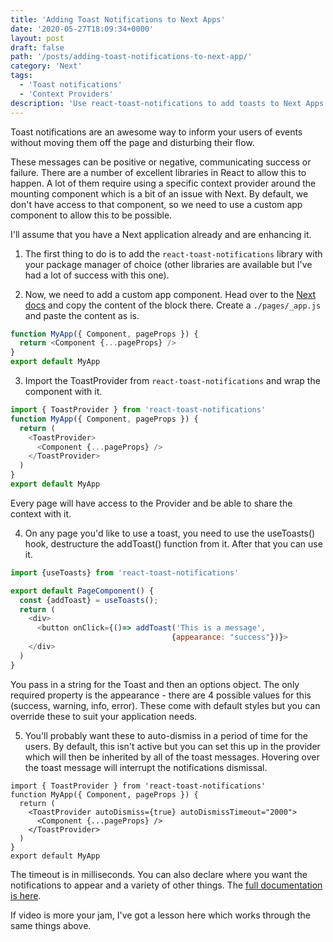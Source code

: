```yaml
---
title: 'Adding Toast Notifications to Next Apps'
date: '2020-05-27T18:09:34+0000'
layout: post
draft: false
path: '/posts/adding-toast-notifications-to-next-app/'
category: 'Next'
tags:
  - 'Toast notifications'
  - 'Context Providers'
description: 'Use react-toast-notifications to add toasts to Next Apps'
---
```

Toast notifications are an awesome way to inform your users of events without
moving them off the page and disturbing their flow.

These messages can be positive or negative, communicating success or failure. There
are a number of excellent libraries in React to allow this to happen. A lot of them
require using a specific context provider around the mounting component which is
a bit of an issue with Next. By default, we don't have access to that component, so
we need to use a custom app component to allow this to be possible.

I'll assume that you have a Next application already and are enhancing it.

1. The first thing to do is to add the `react-toast-notifications` library with
   your package manager of choice (other libraries are available but I've had a
   lot of success with this one).

2. Now, we need to add a custom app component. Head over to the [Next docs](https://nextjs.org/docs/advanced-features/custom-app)
   and copy the content of the block there. Create a `./pages/_app.js` and paste the
   content as is.

```js
function MyApp({ Component, pageProps }) {
  return <Component {...pageProps} />
}
export default MyApp
```

3. Import the ToastProvider from `react-toast-notifications` and wrap the component
   with it.

```js
import { ToastProvider } from 'react-toast-notifications'
function MyApp({ Component, pageProps }) {
  return (
    <ToastProvider>
      <Component {...pageProps} />
    </ToastProvider>
  )
}
export default MyApp
```

Every page will have access to the Provider and be able to share the context with it.

4. On any page you'd like to use a toast, you need to use the useToasts() hook,
   destructure the addToast() function from it. After that you can use it.

```js
import {useToasts} from 'react-toast-notifications'

export default PageComponent() {
  const {addToast} = useToasts();
  return (
    <div>
      <button onClick={()=> addToast('This is a message',
                                    {appearance: "success"})}>
    </div>
  )
}
```

You pass in a string for the Toast and then an options object. The only required
property is the appearance - there are 4 possible values for this (success, warning,
info, error). These come with default styles but you can override these to suit
your application needs.

5. You'll probably want these to auto-dismiss in a period of time for the users.
   By default, this isn't active but you can set this up in the provider which will
   then be inherited by all of the toast messages. Hovering over the toast message
   will interrupt the notifications dismissal.

```js{numberLines: 9}
import { ToastProvider } from 'react-toast-notifications'
function MyApp({ Component, pageProps }) {
  return (
    <ToastProvider autoDismiss={true} autoDismissTimeout="2000">
      <Component {...pageProps} />
    </ToastProvider>
  )
}
export default MyApp
```

The timeout is in milliseconds. You can also declare where you want the notifications
to appear and a variety of other things. The [full documentation is here](https://github.com/jossmac/react-toast-notifications).

If video is more your jam, I've got a lesson here which works through the same
things above.

<EggheadEmbed
  lessonLink="https://egghead.io/lessons/react-use-react-toast-notifications-to-add-toast-notifications-to-a-nextjs-app"
  lessonTitle="Use react-toast-notifications to add toast notifications to a Next App"
/>
